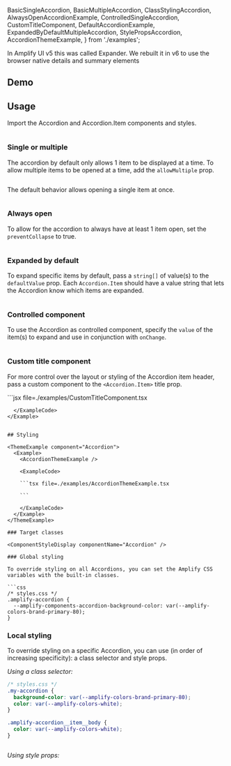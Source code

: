 
  BasicSingleAccordion,
  BasicMultipleAccordion,
  ClassStylingAccordion,
  AlwaysOpenAccordionExample,
  ControlledSingleAccordion,
  CustomTitleComponent,
  DefaultAccordionExample,
  ExpandedByDefaultMultipleAccordion,
  StylePropsAccordion,
  AccordionThemeExample,
} from './examples';

<Message
  variation="filled"
  colorTheme="info">
  In Amplify UI v5 this was called Expander. We rebuilt it in v6 to use the browser native details and summary elements
</Message>

## Demo

<AccordionDemo />

## Usage

Import the Accordion and Accordion.Item components and styles.

<Example>
  <View>
    <DefaultAccordionExample />
  </View>
  
  <ExampleCode>

```jsx file=./examples/DefaultAccordionExample.tsx

```

  </ExampleCode>
</Example>

### Single or multiple

The accordion by default only allows 1 item to be displayed at a time. To allow multiple items to be opened at a time, add the `allowMultiple` prop.

<Example>
  <View>
    <BasicMultipleAccordion />
  </View>
  
  <ExampleCode>

```jsx file=./examples/BasicMultipleExample.tsx

```

  </ExampleCode>
</Example>


The default behavior allows opening a single item at once.

<Example>
  <View>
    <BasicSingleAccordion />
  </View>
  
  <ExampleCode>

```jsx file=./examples/BasicSingleExample.tsx

```

  </ExampleCode>
</Example>


### Always open

To allow for the accordion to always have at least 1 item open, set the `preventCollapse` to true.

<Example>
  <View>
    <AlwaysOpenAccordionExample />
  </View>
  
  <ExampleCode>

```jsx file=./examples/AlwaysOpenAccordionExample.tsx

```

  </ExampleCode>
</Example>

### Expanded by default

To expand specific items by default, pass a `string[]` of value(s) to the `defaultValue` prop. Each `Accordion.Item` should have a value string that lets the Accordion know which items are expanded. 

<Example>
  <View>
    <ExpandedByDefaultMultipleAccordion />
  </View>
  
  <ExampleCode>

```jsx file=./examples/ExpandedByDefaultMultipleExample.tsx

```

  </ExampleCode>
</Example>

### Controlled component

To use the Accordion as controlled component, specify the `value` of the item(s) to expand and use in conjunction with `onChange`.

<Example>
  <View>
    <ControlledSingleAccordion />
  </View>
  
  <ExampleCode>

```jsx file=./examples/ControlledSingleExample.tsx

```

  </ExampleCode>
</Example>

### Custom title component

For more control over the layout or styling of the Accordion item header, pass a custom component to the `<Accordion.Item>` title prop.

<Example>
  <View>
    <CustomTitleComponent />
  </View>
  <ExampleCode>
```jsx file=./examples/CustomTitleComponent.tsx

```
  </ExampleCode>
</Example>


## Styling

<ThemeExample component="Accordion">
  <Example>
    <AccordionThemeExample />
    
    <ExampleCode>

    ```tsx file=./examples/AccordionThemeExample.tsx

    ```

    </ExampleCode>
  </Example>
</ThemeExample>

### Target classes

<ComponentStyleDisplay componentName="Accordion" />

### Global styling

To override styling on all Accordions, you can set the Amplify CSS variables with the built-in classes.

```css
/* styles.css */
.amplify-accordion {
  --amplify-components-accordion-background-color: var(--amplify-colors-brand-primary-80);
}
```

<Example className="accordion-global-styling-example">
  <BasicSingleAccordion />
</Example>

### Local styling

To override styling on a specific Accordion, you can use (in order of increasing specificity): a class selector and style props.

_Using a class selector:_

```css
/* styles.css */
.my-accordion {
  background-color: var(--amplify-colors-brand-primary-80);
  color: var(--amplify-colors-white);
}

.amplify-accordion__item__body {
  color: var(--amplify-colors-white);
}
```

<Example>
  <View>
    <ClassStylingAccordion />
  </View>
  
  <ExampleCode>

```jsx file=./examples/ClassStylingExample.tsx

```

  </ExampleCode>
</Example>

_Using style props:_

<Example>
  <View>
    <StylePropsAccordion />
  </View>
  
  <ExampleCode>

```jsx file=./examples/StylePropsExample.tsx

```

  </ExampleCode>
</Example>

